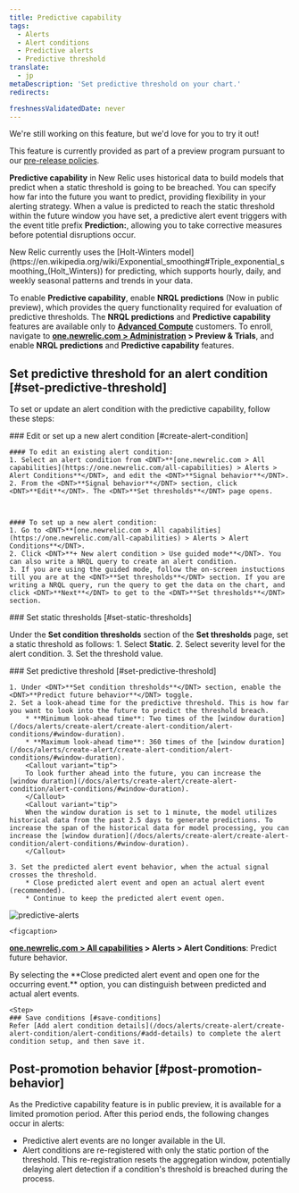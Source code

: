 ```yaml
---
title: Predictive capability
tags:
  - Alerts
  - Alert conditions
  - Predictive alerts
  - Predictive threshold
translate:
  - jp
metaDescription: 'Set predictive threshold on your chart.'
redirects:

freshnessValidatedDate: never
---
```

<Callout title="preview">
  We're still working on this feature, but we'd love for you to try it out!

  This feature is currently provided as part of a preview program pursuant to our [pre-release policies](/docs/licenses/license-information/referenced-policies/new-relic-pre-release-policy).
</Callout>

<DNT>**Predictive capability**</DNT> in New Relic uses historical data to build models that predict when a static threshold is going to be breached. You can specify how far into the future you want to predict, providing flexibility in your alerting strategy. When a value is predicted to reach the static threshold within the future window you have set, a predictive alert event triggers with the event title prefix <DNT>**Prediction:**</DNT>, allowing you to take corrective measures before potential disruptions occur.

<Callout variant="tip">
  New Relic currently uses the [Holt-Winters model](https://en.wikipedia.org/wiki/Exponential_smoothing#Triple_exponential_smoothing_(Holt_Winters)) for predicting, which supports hourly, daily, and weekly seasonal patterns and trends in your data.
</Callout>

To enable <DNT>**Predictive capability**</DNT>, enable <DNT>**NRQL predictions**</DNT> (Now in public preview), which provides the query functionality required for evaluation of predictive thresholds. The <DNT>**NRQL predictions**</DNT> and <DNT>**Predictive capability**</DNT> features are available only to **[Advanced Compute](https://newrelic.com/pricing/compute#pricing_plan-compute)** customers. To enroll, navigate to <DNT>**[one.newrelic.com > Administration](https://one.newrelic.com//admin-portal) > Preview & Trials**</DNT>, and enable <DNT>**NRQL predictions**</DNT> and <DNT>**Predictive capability**</DNT> features.

## Set predictive threshold for an alert condition [#set-predictive-threshold]
To set or update an alert condition with the predictive capability, follow these steps:

<Steps>

  <Step>
    ### Edit or set up a new alert condition [#create-alert-condition]

    #### To edit an existing alert condition:
    1. Select an alert condition from <DNT>**[one.newrelic.com > All capabilities](https://one.newrelic.com/all-capabilities) > Alerts > Alert Conditions**</DNT>, and edit the <DNT>**Signal behavior**</DNT>.
    2. From the <DNT>**Signal behavior**</DNT> section, click <DNT>**Edit**</DNT>. The <DNT>**Set thresholds**</DNT> page opens.


    
    #### To set up a new alert condition:
    1. Go to <DNT>**[one.newrelic.com > All capabilities](https://one.newrelic.com/all-capabilities) > Alerts > Alert Conditions**</DNT>.
    2. Click <DNT>**+ New alert condition > Use guided mode**</DNT>. You can also write a NRQL query to create an alert condition.
    3. If you are using the guided mode, follow the on-screen instuctions till you are at the <DNT>**Set thresholds**</DNT> section. If you are writing a NRQL query, run the query to get the data on the chart, and click <DNT>**Next**</DNT> to get to the <DNT>**Set thresholds**</DNT> section.

  </Step>

  <Step>
    ### Set static thresholds [#set-static-thresholds]

  Under the <DNT>**Set condition thresholds**</DNT> section of the <DNT>**Set thresholds**</DNT> page, set a static threshold as follows:
      1. Select <DNT>**Static**</DNT>.
      2. Select severity level for the alert condition.
      3. Set the threshold value.

  </Step>

  <Step>
    ### Set predictive threshold [#set-predictive-threshold]
  
    1. Under <DNT>**Set condition thresholds**</DNT> section, enable the <DNT>**Predict future behavior**</DNT> toggle.
    2. Set a look-ahead time for the predictive threshold. This is how far you want to look into the future to predict the threshold breach.
        * **Minimum look-ahead time**: Two times of the [window duration](/docs/alerts/create-alert/create-alert-condition/alert-conditions/#window-duration).
        * **Maximum look-ahead time**: 360 times of the [window duration](/docs/alerts/create-alert/create-alert-condition/alert-conditions/#window-duration).
        <Callout variant="tip">
        To look further ahead into the future, you can increase the [window duration](/docs/alerts/create-alert/create-alert-condition/alert-conditions/#window-duration). 
        </Callout>
        <Callout variant="tip">
        When the window duration is set to 1 minute, the model utilizes historical data from the past 2.5 days to generate predictions. To increase the span of the historical data for model processing, you can increase the [window duration](/docs/alerts/create-alert/create-alert-condition/alert-conditions/#window-duration).
        </Callout>        
        
    3. Set the predicted alert event behavior, when the actual signal crosses the threshold.
        * Close predicted alert event and open an actual alert event (recommended).
        * Continue to keep the predicted alert event open.

   <img
     title="predictive-alerts"
     alt="predictive-alerts"
     src="/images/predictive-alerts.webp"
   />

    <figcaption>
  <DNT>**[one.newrelic.com > All capabilities](https://one.newrelic.com/all-capabilities) > Alerts > Alert Conditions**</DNT>: Predict future behavior.
</figcaption>

<Callout variant="tip">
  By selecting the <DNT>**Close predicted alert event and open one for the occurring event.**</DNT> option, you can distinguish between predicted and actual alert events.
</Callout>


  </Step>

    <Step>
    ### Save conditions [#save-conditions]
    Refer [Add alert condition details](/docs/alerts/create-alert/create-alert-condition/alert-conditions/#add-details) to complete the alert condition setup, and then save it.

  </Step>

</Steps>

## Post-promotion behavior  [#post-promotion-behavior]
As the Predictive capability feature is in public preview, it is available for a limited promotion period. After this period ends, the following changes occur in alerts:
* Predictive alert events are no longer available in the UI.
* Alert conditions are re-registered with only the static portion of the threshold. This re-registration resets the aggregation window, potentially delaying alert detection if a condition's threshold is breached during the process.
